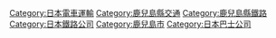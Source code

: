 {{catmore}}
{{Commonscat|Kagoshima City Transportation Bureau}}
{{DEFAULTSORT:Kagoshima City Transportation Bureau}}
[[Category:日本電車運輸|Category:日本電車運輸]]
[[Category:鹿兒島縣交通|Category:鹿兒島縣交通]]
[[Category:鹿兒島縣鐵路|Category:鹿兒島縣鐵路]]
[[Category:日本鐵路公司|Category:日本鐵路公司]]
[[Category:鹿兒島市|Category:鹿兒島市]]
[[Category:日本巴士公司|Category:日本巴士公司]]
